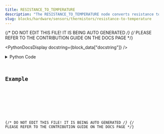 ```yaml
---
title: RESISTANCE_TO_TEMPERATURE
description: "The RESISTANCE_TO_TEMPERATURE node converts resistance to temperature."
slug: blocks/hardware/sensors/thermistors/resistance-to-temperature
---
```


{/* DO NOT EDIT THIS FILE! IT IS BEING AUTO GENERATED */}
{/* PLEASE REFER TO THE CONTRIBUTION GUIDE ON THE DOCS PAGE */}


<PythonDocsDisplay docstring={block_data["docstring"]} />
<details>
<summary>Python Code</summary>



<Code code={pythonCode} lang="py" wrap theme="dracula" />

[Find this Flojoy Block on GitHub](https://github.com/flojoy-ai/blocks/blob/main/blocks/HARDWARE/SENSORS/THERMISTORS/RESISTANCE_TO_TEMPERATURE/RESISTANCE_TO_TEMPERATURE.py)

</details>

## Example


<GetHelpWidget />


<AppDisplay app={app} blockName="RESISTANCE_TO_TEMPERATURE" client:visible />


<Example />

{/* DO NOT EDIT THIS FILE! IT IS BEING AUTO GENERATED */}
{/* PLEASE REFER TO THE CONTRIBUTION GUIDE ON THE DOCS PAGE */}
